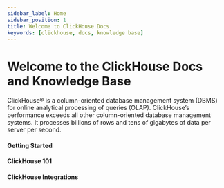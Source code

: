 ```yaml
---
sidebar_label: Home
sidebar_position: 1
title: Welcome to ClickHouse Docs
keywords: [clickhouse, docs, knowledge base]
---
```





# <span class="gradient_title">Welcome</span> to the ClickHouse Docs and Knowledge Base

ClickHouse® is a column-oriented database management system (DBMS) for online analytical processing of queries (OLAP). ClickHouse’s performance exceeds all other column-oriented database management systems. It processes billions of rows and tens of gigabytes of data per server per second.

<VideoContainer path='https://player.vimeo.com/video/756877867?h=c58e171729' />

#### Getting Started

<TwoColumnList items={LinksDeployment} />

<HorizontalDivide />

#### ClickHouse 101

<TwoColumnList items={Links101} />

<HorizontalDivide />

#### ClickHouse Integrations
<ViewAllLink link_text='View all ->' link_url='/docs/en/integrations/' />

<div className='horizontal-grid'>
	<ClickableSquare title='aws' url='/docs/en/integrations/s3/s3-intro/' />
	<ClickableSquare title='airbyte' url='/docs/en/integrations/airbyte-and-clickhouse/' />
	<ClickableSquare title='dbt' url='/docs/en/integrations/dbt/dbt-intro/' />
	<ClickableSquare title='deepnote' url='/docs/en/integrations/deepnote/' />
	<ClickableSquare title='go' url='https://github.com/clickhouse/clickHouse-go/' />
	<ClickableSquare title='grafana' url='/docs/en/connect-a-ui/grafana-and-clickhouse/' />
	<ClickableSquare title='kafka' url='/docs/en/integrations/kafka/' />
	<ClickableSquare title='superset' url='/docs/en/connect-a-ui/superset-and-clickhouse/' />
	<ClickableSquare title='zing' url='/docs/en/integrations/zingdata/' />
</div>

